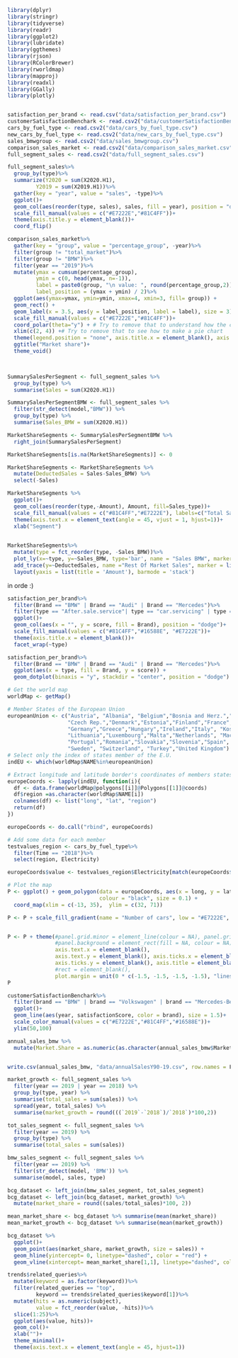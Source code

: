 ```r
library(dplyr)
library(stringr)
library(tidyverse)
library(readr)
library(ggplot2)
library(lubridate)
library(ggthemes)
library(rjson)
library(RColorBrewer)
library(rworldmap)
library(mapproj)
library(readxl)
library(GGally)
library(plotly)
```

```r

```



```r
satisfaction_per_brand <- read.csv("data/satisfaction_per_brand.csv")
customerSatisfactionBenchark <- read.csv2("data/customerSatisfactionBenchmark.csv")
cars_by_fuel_type <- read.csv2("data/cars_by_fuel_type.csv")
new_cars_by_fuel_type <- read.csv2("data/new_cars_by_fuel_type.csv")
sales_bmwgroup <- read.csv2("data/sales_bmwgroup.csv")
comparison_sales_market <- read.csv2("data/comparison_sales_market.csv")
full_segment_sales <- read.csv2("data/full_segment_sales.csv")
```

```r
full_segment_sales%>%
  group_by(type)%>%
  summarize(Y2020 = sum(X2020.H1),
         Y2019 = sum(X2019.H1))%>%
  gather(key = "year", value = "sales", -type)%>%
  ggplot()+
  geom_col(aes(reorder(type, sales), sales, fill = year), position = "dodge")+
  scale_fill_manual(values = c("#E7222E","#81C4FF"))+
  theme(axis.title.y = element_blank())+
  coord_flip()
```



```r
comparison_sales_market%>%
  gather(key = "group", value = "percentage_group", -year)%>%
  filter(group != "total_market")%>%
  filter(group != "BMW")%>%
  filter(year == "2019")%>%
  mutate(ymax = cumsum(percentage_group),
         ymin = c(0, head(ymax, n=-1)),
         label = paste0(group, "\n value: ", round(percentage_group,2)),
         label_position = (ymax + ymin) / 2)%>%
  ggplot(aes(ymax=ymax, ymin=ymin, xmax=4, xmin=3, fill= group)) +
  geom_rect() +
  geom_label(x = 3.5, aes(y = label_position, label = label), size = 3)+
  scale_fill_manual(values = c("#E7222E","#81C4FF"))+
  coord_polar(theta="y") + # Try to remove that to understand how the chart is built initially
  xlim(c(2, 4)) +# Try to remove that to see how to make a pie chart 
  theme(legend.position = "none", axis.title.x = element_blank(), axis.text.y = element_blank(), axis.ticks.y = element_blank())+
  ggtitle("Market share")+
  theme_void()

  
```
```r
SummarySalesPerSegment <- full_segment_sales %>%
  group_by(type) %>%
  summarise(Sales = sum(X2020.H1))

SummarySalesPerSegmentBMW <- full_segment_sales %>%
  filter(str_detect(model,"BMW")) %>%
  group_by(type) %>%
  summarise(Sales_BMW = sum(X2020.H1))

MarketShareSegments <- SummarySalesPerSegmentBMW %>%
  right_join(SummarySalesPerSegment)

MarketShareSegments[is.na(MarketShareSegments)] <- 0

MarketShareSegments <- MarketShareSegments %>%
  mutate(DeductedSales = Sales-Sales_BMW) %>%
  select(-Sales)
```

```r
MarketShareSegments %>%
  ggplot()+
  geom_col(aes(reorder(type,-Amount), Amount, fill=Sales_type))+
  scale_fill_manual(values = c("#81C4FF","#E7222E"), labels=c("Total Sales", "Sales BMW"))+
  theme(axis.text.x = element_text(angle = 45, vjust = 1, hjust=1))+
  xlab("Segment")
  
```
```r
MarketShareSegments%>%
  mutate(type = fct_reorder(type, -Sales_BMW))%>%
  plot_ly(x=~type, y=~Sales_BMW, type='bar', name = "Sales BMW", marker = list(color = "#E7222E"))%>%
  add_trace(y=~DeductedSales, name ="Rest Of Market Sales", marker = list(color = "#81C4FF"))%>%
  layout(yaxis = list(title = 'Amount'), barmode = 'stack')
```


in orde :)
```r
satisfaction_per_brand%>%
  filter(Brand == "BMW" | Brand == "Audi" | Brand == "Mercedes")%>%
  filter(type == "After.sale.service"| type == "car.servicing" | type == "Driving.experience")%>%
  ggplot()+
  geom_col(aes(x = "", y = score, fill = Brand), position = "dodge")+
  scale_fill_manual(values = c("#81C4FF","#16588E", "#E7222E"))+
  theme(axis.title.x = element_blank())+
  facet_wrap(~type)
```

```r
satisfaction_per_brand%>%
  filter(Brand == "BMW" | Brand == "Audi" | Brand == "Mercedes")%>%
  ggplot(aes(x = type, fill = Brand, y = score)) +
  geom_dotplot(binaxis = "y", stackdir = "center", position = "dodge")
```


```r
# Get the world map
worldMap <- getMap()

# Member States of the European Union
europeanUnion <- c("Austria", "Albania", "Belgium","Bosnia and Herz.","Bulgaria","Croatia","Cyprus",
                   "Czech Rep.","Denmark","Estonia","Finland","France","Serbia", "Montenegro", "Belarus", "Ukraine", "Monaco",
                   "Germany","Greece","Hungary","Ireland","Italy", "Kosovo", "Latvia", "Liechtenstein",
                   "Lithuania","Luxembourg","Malta","Netherlands", "Macedonia", "Norway", "Poland", "Moldova",
                   "Portugal","Romania","Slovakia","Slovenia","Spain",
                   "Sweden", "Switzerland", "Turkey","United Kingdom")
# Select only the index of states member of the E.U.
indEU <- which(worldMap$NAME%in%europeanUnion)
```

```r
# Extract longitude and latitude border's coordinates of members states of E.U. 
europeCoords <- lapply(indEU, function(i){
  df <- data.frame(worldMap@polygons[[i]]@Polygons[[1]]@coords)
  df$region =as.character(worldMap$NAME[i])
  colnames(df) <- list("long", "lat", "region")
  return(df)
})

europeCoords <- do.call("rbind", europeCoords)
```

```r
# Add some data for each member
testvalues_region <- cars_by_fuel_type%>%
  filter(Time == "2018")%>%
  select(region, Electricity)

europeCoords$value <- testvalues_region$Electricity[match(europeCoords$region,testvalues_region$region)]
```

```r
# Plot the map
P <- ggplot() + geom_polygon(data = europeCoords, aes(x = long, y = lat, group = region, fill = value),
                             colour = "black", size = 0.1) +
  coord_map(xlim = c(-13, 35),  ylim = c(32, 71))

P <- P + scale_fill_gradient(name = "Number of cars", low = "#E7222E", high = "#81C4FF", na.value = "grey50")


P <- P + theme(#panel.grid.minor = element_line(colour = NA), panel.grid.minor = element_line(colour = NA),
               #panel.background = element_rect(fill = NA, colour = NA),
               axis.text.x = element_blank(),
               axis.text.y = element_blank(), axis.ticks.x = element_blank(),
               axis.ticks.y = element_blank(), axis.title = element_blank(),
               #rect = element_blank(),
               plot.margin = unit(0 * c(-1.5, -1.5, -1.5, -1.5), "lines"))
P
```



```r
customerSatisfactionBenchark%>%
  filter(brand == "BMW" | brand == "Volkswagen" | brand == "Mercedes-Benz")%>%
  ggplot()+
  geom_line(aes(year, satisfactionScore, color = brand), size = 1.5)+
  scale_color_manual(values = c("#E7222E","#81C4FF","#16588E"))+
  ylim(50,100)

```

```r
annual_sales_bmw %>%
  mutate(Market.Share = as.numeric(as.character(annual_sales_bmw$Market.Share))) -> annual_sales_bmw


write.csv(annual_sales_bmw, "data/annualSalesY90-19.csv", row.names = F)
```

```r
market_growth <- full_segment_sales %>%
  filter(year == 2019 | year == 2018) %>%
  group_by(type, year) %>%
  summarise(total_sales = sum(sales)) %>%
  spread(year, total_sales) %>%
  summarise(market_growth = round(((`2019`-`2018`)/`2018`)*100,2))

tot_sales_segment <- full_segment_sales %>%
  filter(year == 2019) %>%
  group_by(type) %>%
  summarise(total_sales = sum(sales))

bmw_sales_segment <- full_segment_sales %>%
  filter(year == 2019) %>%
  filter(str_detect(model, 'BMW')) %>%
  summarise(model, sales, type)

bcg_dataset <- left_join(bmw_sales_segment, tot_sales_segment)
bcg_dataset <- left_join(bcg_dataset, market_growth) %>%
  mutate(market_share = round((sales/total_sales)*100, 2))

mean_market_share <- bcg_dataset %>% summarise(mean(market_share))
mean_market_growth <- bcg_dataset %>% summarise(mean(market_growth))
```

```r
bcg_dataset %>%
  ggplot()+
  geom_point(aes(market_share, market_growth, size = sales)) +
  geom_hline(yintercept= 0, linetype="dashed", color = "red") +
  geom_vline(xintercept= mean_market_share[1,1], linetype="dashed", color = "red")
```

```r
trends$related_queries%>%
  mutate(keyword = as.factor(keyword))%>%
  filter(related_queries == "top",
         keyword == trends$related_queries$keyword[1])%>%
  mutate(hits = as.numeric(subject),
         value = fct_reorder(value, -hits))%>%
  slice(1:25)%>%
  ggplot(aes(value, hits))+
  geom_col()+
  xlab("")+
  theme_minimal()+
  theme(axis.text.x = element_text(angle = 45, hjust=1))
  
  


```


